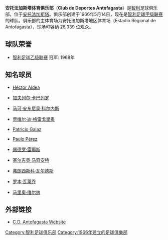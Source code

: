 {{Unreferenced|time=2019-12-27T19:54:24+00:00}}
{{Football club infobox
| clubname   = 安圖法加斯達
| image      = [[File:DeportesAntofagasta.gif|180px]]
| fullname   = 安托法加斯塔体育俱乐部
| nickname   = ''Pumas'', ''CDA''
| founded    = 1966年5月14日
| ground     = {{tsl|en|Estadio Regional de Antofagasta||安托法加斯塔地区体育场}}<br />[[智利|智利]], [[安托法加斯塔|安托法加斯塔]]
| capacity   = 26,339
| chairman   = Osciel Guzmán
| manager    = Fernando Díaz
| league     = [[智利甲組足球聯賽|智利甲組足球聯賽]]
| season     = 2021
| position   = 智甲，第 6 位
| pattern_la1=|pattern_b1=_whitehalf|pattern_ra1=
| leftarm1=41c8ff|body1=41c8ff|rightarm1=41c8ff|shorts1=ffffff|socks1=ffffff
| pattern_la2=|pattern_b2=_redhalf|pattern_ra2=
| leftarm2=000000|body2=000000|rightarm2=000000|shorts2=000000|socks2=000000
}}
'''安托法加斯塔体育俱乐部'''（'''Club de Deportes Antofagasta'''）是[[智利|智利]]足球俱乐部，位于[[安托法加斯塔|安托法加斯塔]]。俱乐部创建于1966年5月14日，现在是[[智利足球甲级联赛|智利足球甲级联赛]]的球队。俱乐部的主体育场为安托法加斯塔地区体育场（Estadio Regional de Antofagasta），球场可容纳 26,339 位观众。

== 球队荣誉 ==
* [[智利足球乙级联赛|智利足球乙级联赛]] 冠军: 1968年

== 知名球员 ==
*{{flagicon|Chile}} [[Héctor_Aldea|Héctor Aldea]]
*{{flagicon|Argentina}} {{flagicon|Mexico}} [[加夫列尔·卡巴列罗|加夫列尔·卡巴列罗]]
*{{flagicon|Chile}} [[马可·安东尼奥·科尔内斯|马可·安东尼奥·科尔内斯]]
*{{flagicon|Argentina}} {{flagicon|Chile}} [[贾维尔·迪·格雷戈里奥|贾维尔·迪·格雷戈里奥]]
*{{flagicon|Chile}} [[Patricio_Galaz|Patricio Galaz]]
*{{flagicon|Chile}} [[Paulo_Pérez|Paulo Pérez]]
*{{flagicon|Chile}} [[佩德罗·雷耶斯|佩德罗·雷耶斯]]
*{{flagicon|Chile}} [[塞尔吉奥·马奇安特|塞尔吉奥·马奇安特]]
*{{flagicon|Chile}} [[弗朗西斯科·瓦尔德斯|弗朗西斯科·瓦尔德斯]]
*{{flagicon|Chile}} [[罗本·瓦莱乔|罗本·瓦莱乔]]
*{{flagicon|Argentina}} {{flagicon|Chile}} [[马里奥·维尔纳|马里奥·维尔纳]]

==外部链接==
*{{es icon}} [https://web.archive.org/web/20070427084845/http://www.deportesantofagasta.cl/modules/news/ C.D. Antofagasta Website]

{{fb start}}
{{Liga Chilena de Fútbol}}
{{fb end}}

[[Category:智利足球俱乐部|Category:智利足球俱乐部]]
[[Category:1966年建立的足球俱樂部|Category:1966年建立的足球俱樂部]]